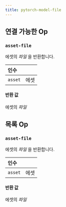 ```yaml
---
title: pytorch-model-file
---
```


## 연결 가능한 Op
<h3 id="asset-file"><code>asset-file</code></h3>

에셋의 _파일_ 을 반환합니다.

| 인수 |  |
| :--- | :--- |
| `asset` | 에셋 |

#### 반환 값
에셋의 _파일_

## 목록 Op
<h3 id="asset-file"><code>asset-file</code></h3>

에셋의 _파일_ 을 반환합니다.

| 인수 |  |
| :--- | :--- |
| `asset` | 에셋 |

#### 반환 값
에셋의 _파일_
